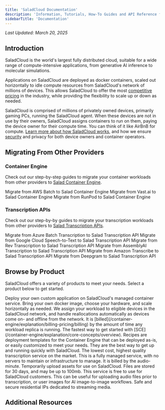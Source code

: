 ```yaml
---
title: 'SaladCloud Documentation'
description: 'Information, Tutorials, How-To Guides and API Reference for SaladCloud Products'
sidebarTitle: 'Documentation'
---
```


_Last Updated: March 20, 2025_

## Introduction

SaladCloud is the world's largest fully distributed cloud, suitable for a wide range of compute-intensive applications,
from generative AI inference to molecular simulations.

Applications on SaladCloud are deployed as docker containers, scaled out horizontally to idle compute resources from
SaladCloud's network of millions of devices. This allows SaladCloud to offer the most
[competitive pricing](https://salad.com/pricing) in the industry, while providing the flexibility to scale up or down as
needed.

SaladCloud is comprised of millions of privately owned devices, primarily gaming PCs, running the SaladCloud agent. When
these devices are not in use by their owners, SaladCloud assigns containers to run on them, paying the device owner for
their compute time. You can think of it like AirBnB for compute.
[Learn more about how SaladCloud works](/container-engine/explanation/core-concepts/overview), and how we ensure
[security](https://salad.com/security) and privacy for both device owners and container operators.

## Migrating From Other Providers

### Container Engine

Check out our step-by-step guides to migrate your container workloads from other providers to
[Salad Container Engine](/container-engine/explanation/core-concepts/overview).

<CardGroup>
  <Card title="AWS Batch" href="/container-engine/how-to-guides/migration/migrate-from-aws-batch" horizontal>
    Migrate from AWS Batch to Salad Container Engine
  </Card>
  <Card title="Vast.ai" href="/container-engine/how-to-guides/migration/migrate-from-vast" horizontal>
    Migrate from Vast.ai to Salad Container Engine
  </Card>
  <Card title="RunPod" href="/container-engine/how-to-guides/migration/migrate-from-runpod" horizontal>
    Migrate from RunPod to Salad Container Engine
  </Card>

</CardGroup>

### Transcription APIs

Check out our step-by-by guides to migrate your transcription workloads from other providers to
[Salad Transcription APIs](/transcription/explanation/overview).

<CardGroup>
  <Card
    title="Azure Batch Transcription"
    href="/transcription/how-to-guides/migration/migrate-from-azure-batch"
    horizontal
  >
    Migrate from Azure Batch Transcription to Salad Transcription API
  </Card>
  <Card
    title="Google Cloud Speech-to-Text"
    href="/transcription/how-to-guides/migration/migrate-from-gcp-transcription"
    horizontal
  >
    Migrate from Google Cloud Speech-to-Text to Salad Transcription API
  </Card>
  <Card
    title="Rev Transcription"
    href="/transcription/how-to-guides/migration/migrate-from-rev-transcription"
    horizontal
  >
    Migrate from Rev Transcription to Salad Transcription API
  </Card>
  <Card
    title="AssemblyAI Transcription"
    href="/transcription/how-to-guides/migration/migrate-from-assembly-transcription"
    horizontal
  >
    Migrate from AssemblyAI Transcription to Salad Transcription API
  </Card>
  <Card
    title="Amazon Transcribe"
    href="/transcription/how-to-guides/migration/migrate-from-aws-transcription"
    horizontal
  >
    Migrate from Amazon Transcribe to Salad Transcription API
  </Card>
  <Card title="Deepgram" href="/transcription/how-to-guides/migration/migrate-from-deepgram-transcription" horizontal>
    Migrate from Deepgram to Salad Transcription API
  </Card>
</CardGroup>

## Browse by Product

SaladCloud offers a variety of products to meet your needs. Select a product below to get started.

<CardGroup cols={1}>
  <Card title="Salad Container Engine (SCE)" icon="docker" href="/container-engine/explanation/core-concepts/overview">
    Deploy your own custom application on SaladCloud's managed container service. Bring your own docker image, choose
    your hardware, and scale horizontally as needed. We assign your workload to eligible devices in the SaladCloud
    network, and handle reallocations automatically as devices come on- and offline from the network. It is
    [billed](/container-engine/explanation/billing-pricing/billing) by the amount of time any workload replica is
    running.
  </Card>
  <Card title="Recipes" icon="rocket" href="/container-engine/reference/recipes/overview">
    The fastest way to get started with [SCE](/container-engine/explanation/core-concepts/overview). Recipes are
    deployment templates for the Container Engine that can be deployed as-is, or easily customized to meet your needs.
    They are the best way to get up and running quickly with SaladCloud.
  </Card>
  <Card title="Transcription API" icon="code" href="/transcription/explanation/overview">
    The lowest cost, highest quality transcription service on the market. This is a fully managed service, with no
    servers to maintain or infrastructure to manage. It is billed by the audio-minute.
  </Card>
  <Card title="Salad Simple Storage Service (S4)" icon="database" href="/storage/explanation/overview">
    Temporarily upload assets for use on SaladCloud. Files are stored for 30 days, and may be up to 100mb. This service
    is free to use for SaladCloud customers. This can be useful for uploading audio files prior to transcription, or
    user images for AI image-to-image workflows.
  </Card>
  <Card title="Salad Gateway Service (SGS)" icon="house-signal" href="/gateway-service/explanation/overview">
    Safe and secure residential IPs dedicated to streaming media.
  </Card>
</CardGroup>

## Additional Resources

<CardGroup cols={2}>
  <Card title="Security" icon="shield" href="https://salad.com/security" />
  <Card title="Trust Center" icon="building-shield" href="https://trust.salad.com/" />
  <Card title="Terms of Service" icon="scroll" href="https://salad.com/terms/saladcloud" />
  <Card title="Privacy Policy" icon="user-secret" href="https://salad.com/privacy" />
  <Card title="Support" icon="life-ring" href="/support" />
</CardGroup>

